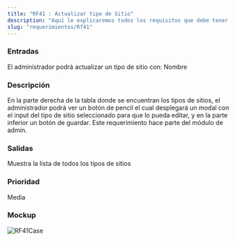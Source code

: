 ```yaml
---
title: "RF41 : Actualizar tipo de Sitio"
description: "Aquí le explicaremos todos los requisitos que debe tener para poder usar nuestro software."
slug: "requerimientos/Rf41"
---
```



<h3>Entradas</h3>
El administrador podrá actualizar un tipo de sitio con: Nombre

<h3>Descripción</h3>
En la parte derecha de la tabla donde se encuentran los tipos de sitios, el administrador
podrá ver un botón de pencil el cual desplegará un modal con el input del tipo de
sitio seleccionado para que lo pueda editar, y en la parte inferior un botón de guardar.
Este requerimiento hace parte del módulo de admin.

<h3>Salidas</h3>
Muestra la lista de todos los tipos de sitios

<h3>Prioridad</h3>
Media

<h3>Mockup</h3>
<Image src={RF41Case} alt="RF41Case" width={3148} height={2270} />
